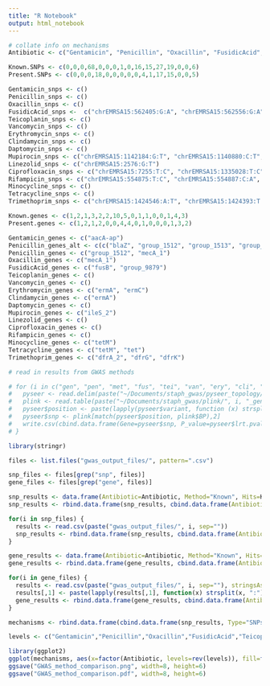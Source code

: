 ```yaml
---
title: "R Notebook"
output: html_notebook
---
```


```r
# collate info on mechanisms
Antibiotic <- c("Gentamicin", "Penicillin", "Oxacillin", "FusidicAcid", "Teicoplanin", "Vancomycin", "Erythromycin", "Clindamycin", "Daptomycin", "Mupirocin", "Linezolid", "Ciprofloxacin", "Rifampicin", "Minocycline", "Tetracycline", "Trimethoprim")

Known.SNPs <- c(0,0,0,68,0,0,0,1,0,16,15,27,19,0,0,6)
Present.SNPs <- c(0,0,0,18,0,0,0,0,0,4,1,17,15,0,0,5)

Gentamicin_snps <- c()
Penicillin_snps <- c()
Oxacillin_snps <- c()
FusidicAcid_snps <-  c("chrEMRSA15:562405:G:A", "chrEMRSA15:562556:G:A", "chrEMRSA15:562566:C:T", "chrEMRSA15:562625:G:A", "chrEMRSA15:562626:T:C", "chrEMRSA15:562710:C:T", "chrEMRSA15:563484:C:T", "chrEMRSA15:563568:C:T", "chrEMRSA15:563574:C:T", "chrEMRSA15:563687:G:A", "chrEMRSA15:563709:G:T", "chrEMRSA15:563716:G:A", "chrEMRSA15:563726:C:T", "chrEMRSA15:563738:T:A", "chrEMRSA15:563739:T:C", "chrEMRSA15:563728:C:G", "chrEMRSA15:563728:C:A", "chrEMRSA15:563723:C:T")
Teicoplanin_snps <- c()
Vancomycin_snps <- c()
Erythromycin_snps <- c()
Clindamycin_snps <- c()
Daptomycin_snps <- c()
Mupirocin_snps <- c("chrEMRSA15:1142184:G:T", "chrEMRSA15:1140880:C:T", "chrEMRSA15:1141982:C:A", "chrEMRSA15:1142055:G:T")
Linezolid_snps <- c("chrEMRSA15:2576:G:T")
Ciprofloxacin_snps <- c("chrEMRSA15:7255:T:C", "chrEMRSA15:1335028:T:C", "chrEMRSA15:7266:G:A", "chrEMRSA15:7254:T:G", "chrEMRSA15:1334924:T:G", "chrEMRSA15:1337188:G:A", "chrEMRSA15:1335030:T:C", "chrEMRSA15:1335039:G:A", "chrEMRSA15:1335040:A:T", "chrEMRSA15:1335040:A:G", "chrEMRSA15:1335112:G:")
Rifampicin_snps <- c("chrEMRSA15:554875:T:C", "chrEMRSA15:554887:C:A", "chrEMRSA15:554888:A:T", "chrEMRSA15:554896:G:T", "chrEMRSA15:554897:A:G", "chrEMRSA15:554903:C:A", "chrEMRSA15:554914:G:A", "chrEMRSA15:554915:C:A", "chrEMRSA15:554915:C:T", "chrEMRSA15:554926:C:A", "chrEMRSA15:554926:C:T", "chrEMRSA15:554936:G:A", "chrEMRSA15:554942:C:T", "chrEMRSA15:555066:T:G")
Minocycline_snps <- c()
Tetracycline_snps <- c()
Trimethoprim_snps <- c("chrEMRSA15:1424546:A:T", "chrEMRSA15:1424393:T:C", "chrEMRSA15:1424751:G:T", "chrEMRSA15:1424781:A:C", "chrEMRSA15:1424779:T:C")

Known.genes <- c(1,2,1,3,2,2,10,5,0,1,1,0,0,1,4,3)
Present.genes <- c(1,2,1,2,0,0,4,4,0,1,0,0,0,1,3,2)

Gentamicin_genes <- c("aacA-ap")
Penicillin_genes_alt <- c(c("blaZ", "group_1512", "group_1513", "group_1516", "group_1519", "group_1518", "group_1515", "group_1510", "blaZ_1", "group_1517", "blaZ_2"), c("mecA_1", "mecA_2"))
Penicillin_genes <- c("group_1512", "mecA_1")
Oxacillin_genes <- c("mecA_1")
FusidicAcid_genes <- c("fusB", "group_9879")
Teicoplanin_genes <- c()
Vancomycin_genes <- c()
Erythromycin_genes <- c("ermA", "ermC")
Clindamycin_genes <- c("ermA")
Daptomycin_genes <- c()
Mupirocin_genes <- c("ileS_2")
Linezolid_genes <- c()
Ciprofloxacin_genes <- c()
Rifampicin_genes <- c()
Minocycline_genes <- c("tetM")
Tetracycline_genes <- c("tetM", "tet")
Trimethoprim_genes <- c("dfrA_2", "dfrG", "dfrK")

```

```r
# read in results from GWAS methods

# for (i in c("gen", "pen", "met", "fus", "tei", "van", "ery", "cli", "dap", "mup", "lin", "cip", "rif", "min", "tet", "tmp")) {
#   pyseer <- read.delim(paste("~/Documents/staph_gwas/pyseer_topology/", toupper(i), "_gene.pyseer.phylo", sep=""), stringsAsFactors = F)
#   plink <- read.table(paste("~/Documents/staph_gwas/plink/", i, "_gene_plink.cmh", sep=""), stringsAsFactors = F, header=T)
#   pyseer$position <- paste(lapply(pyseer$variant, function (x) strsplit(x, "_")[[1]][2]))
#   pyseer$snp <- plink[match(pyseer$position, plink$BP),2]
#   write.csv(cbind.data.frame(Gene=pyseer$snp, P_value=pyseer$lrt.pvalue), file=paste("~/Documents/staph_gwas/github_methods_compare/", i, "_gene_pyseer.csv", sep=""), row.names=F)
# }

library(stringr)

files <- list.files("gwas_output_files/", pattern=".csv")

snp_files <- files[grep("snp", files)]
gene_files <- files[grep("gene", files)]

snp_results <- data.frame(Antibiotic=Antibiotic, Method="Known", Hits=Known.SNPs)
snp_results <- rbind.data.frame(snp_results, cbind.data.frame(Antibiotic=Antibiotic, Method="Present", Hits=Present.SNPs))

for(i in snp_files) {
  results <- read.csv(paste("gwas_output_files/", i, sep=""))
  snp_results <- rbind.data.frame(snp_results, cbind.data.frame(Antibiotic=str_split(i, "_")[[1]][1], Method=sub(".csv", "", str_split(i, "_")[[1]][3]), Hits=sum(p.adjust(results[match(get(paste(str_split(i, "_")[[1]][1], "_snps", sep="")), results[,1]),2], n=sum(!is.na(results[,2])))<0.05, na.rm=T)))
}

gene_results <- data.frame(Antibiotic=Antibiotic, Method="Known", Hits=Known.genes)
gene_results <- rbind.data.frame(gene_results, cbind.data.frame(Antibiotic=Antibiotic, Method="Present", Hits=Present.genes))

for(i in gene_files) {
  results <- read.csv(paste("gwas_output_files/", i, sep=""), stringsAsFactors = F)
  results[,1] <- paste(lapply(results[,1], function(x) strsplit(x, ":")[[1]][3]))
  gene_results <- rbind.data.frame(gene_results, cbind.data.frame(Antibiotic=str_split(i, "_")[[1]][1], Method=sub(".csv", "", str_split(i, "_")[[1]][3]), Hits=sum(p.adjust(results[match(get(paste(sub(".csv", "", str_split(i, "_")[[1]][1]), "_genes", sep="")), results[,1]),2], n=sum(!is.na(results[,2])))<0.05, na.rm=T)))
}

mechanisms <- rbind.data.frame(cbind.data.frame(snp_results, Type="SNPs"), cbind.data.frame(gene_results, Type="Genes"))

levels <- c("Gentamicin","Penicillin","Oxacillin","FusidicAcid","Teicoplanin","Vancomycin","Erythromycin","Clindamycin","Daptomycin","Mupirocin","Linezolid","Ciprofloxacin","Rifampicin","Minocycline","Tetracycline","Trimethoprim")

library(ggplot2)
ggplot(mechanisms, aes(x=factor(Antibiotic, levels=rev(levels)), fill=factor(Method), y=Hits)) + geom_bar(position="dodge", stat="identity", width=0.7) + coord_flip() + facet_grid(~Type, scales = "free") + theme_minimal() + ylab("Count") + xlab("Antibiotic")
ggsave("GWAS_method_comparison.png", width=8, height=6)
ggsave("GWAS_method_comparison.pdf", width=8, height=6)

```

